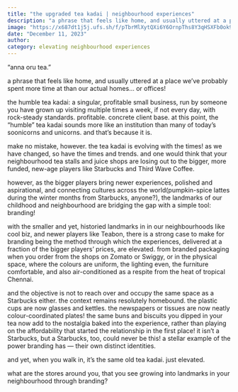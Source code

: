 ```yaml
---
title: "the upgraded tea kadai | neighbourhood experiences"
description: "a phrase that feels like home, and usually uttered at a place we’ve probably spent more time at than our actual homes… or offices!"
image: "https://x687dt1j5j.ufs.sh/f/pTbrMlXytQXi6Y6OrnpThs8Y3qHSXFb0ok97ftJVZcnBQCEw"
date: "December 11, 2023"
author:
category: elevating neighbourhood experiences
---
```


“anna oru tea.”

a phrase that feels like home, and usually uttered at a place we’ve probably spent more time at than our actual homes… or offices!

the humble tea kadai: a singular, profitable small business, run by someone you have grown up visiting multiple times a week, if not every day, with rock-steady standards. profitable. concrete client base. at this point, the “humble” tea kadai sounds more like an institution than many of today’s soonicorns and unicorns. and that’s because it is.

make no mistake, however. the tea kadai is evolving with the times! as we have changed, so have the times and trends. and one would think that your neighbourhood tea stalls and juice shops are losing out to the bigger, more funded, new-age players like Starbucks and Third Wave Coffee.

however, as the bigger players bring newer experiences, polished and aspirational, and connecting cultures across the world(pumpkin-spice lattes during the winter months from Starbucks, anyone?), the landmarks of our childhood and neighbourhood are bridging the gap with a simple tool: branding!

with the smaller and yet, historied landmarks in in our neighbourhoods like cool biz, and newer players like Teabon, there is a strong case to make for branding being the method through which the experiences, delivered at a fraction of the bigger players’ prices, are elevated. from branded packaging when you order from the shops on Zomato or Swiggy, or in the physical space, where the colours are uniform, the lighting even, the furniture comfortable, and also air-conditioned as a respite from the heat of tropical Chennai.

and the objective is not to reach over and occupy the same space as a Starbucks either. the context remains resolutely homebound. the plastic cups are now glasses and kettles. the newspapers or tissues are now neatly colour-coordinated plates! the same buns and biscuits you dipped in your tea now add to the nostalgia baked into the experience, rather than playing on the affordability that started the relationship in the first place! it isn’t a Starbucks, but a Starbucks, too, could never be this! a stellar example of the power branding has — their own distinct identities.

and yet, when you walk in, it’s the same old tea kadai. just elevated.

what are the stores around you, that you see growing into landmarks in your neighbourhood through branding?
